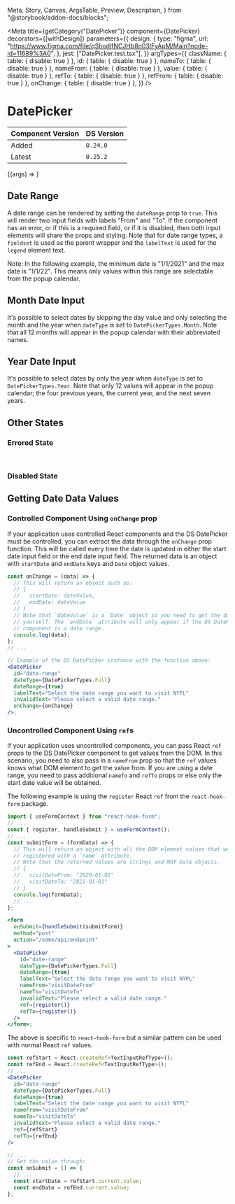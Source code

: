   Meta,
  Story,
  Canvas,
  ArgsTable,
  Preview,
  Description,
} from "@storybook/addon-docs/blocks";


<Meta
  title={getCategory("DatePicker")}
  component={DatePicker}
  decorators={[withDesign]}
  parameters={{
    design: {
      type: "figma",
      url:
        "https://www.figma.com/file/qShodlfNCJHb8n03IFyApM/Main?node-id=11689%3A0",
    },
    jest: ["DatePicker.test.tsx"],
  }}
  argTypes={{
    className: { table: { disable: true } },
    id: { table: { disable: true } },
    nameTo: { table: { disable: true } },
    nameFrom: { table: { disable: true } },
    value: { table: { disable: true } },
    refTo: { table: { disable: true } },
    refFrom: { table: { disable: true } },
    onChange: { table: { disable: true } },
  }}
/>

# DatePicker

| Component Version | DS Version |
| ----------------- | ---------- |
| Added             | `0.24.0`   |
| Latest            | `0.25.2`   |

<Description of={DatePicker} />

<Canvas withToolbar>
  <Story
    name="DatePicker"
    args={{
      dateType: DatePickerTypes.Full,
      dateFormat: "yyyy-MM-dd",
      isDateRange: false,
      initialDate: "1/1/2021",
      minDate: "1/1/2021",
      maxDate: "1/1/2022",
      nameFrom: "visit-dates",
      labelText: "Select the date you want to visit NYPL",
      helperText: "Note that the Library may be closed on Sundays.",
      helperTextFrom: "Select start date.",
      helperTextTo: "Select end date.",
      invalidText: "Please select a valid date.",
      showLabel: true,
      isInvalid: false,
      isDisabled: false,
      isRequired: false,
      showOptReqLabel: true,
      showHelperInvalidText: true,
    }}
  >
    {(args) => <DatePicker id="visit-dates" {...args} />}
  </Story>
</Canvas>

<ArgsTable story="DatePicker" />

## Date Range

A date range can be rendered by setting the `dateRange` prop to `true`. This
will render two input fields with labels "From" and "To". If the component has
an error, or if this is a required field, or if it is disabled, then both input
elements will share the props and styling. Note that for date range types, a
`fieldset` is used as the parent wrapper and the `labelText` is used for the
`legend` element text.

Note: In the following example, the minimum date is "1/1/2021" and the max date
is "1/1/22". This means only values within this range are selectable from the
popup calendar.

<Canvas withToolbar>
  <Story name="Date Range">
    <DatePicker
      id="date-range"
      dateType={DatePickerTypes.Full}
      dateFormat="yyyy-MM-dd"
      dateRange={true}
      minDate="1/1/2021"
      maxDate="1/1/2022"
      labelText="Select the date range you want to visit NYPL"
      nameFrom="visit-dates"
      helperTextFrom="From this date."
      helperTextTo="To this date."
      helperText="Select a valid date range."
      invalidText="Please select a valid date range."
      showOptReqLabel={false}
    />
  </Story>
</Canvas>

## Month Date Input

It's possible to select dates by skipping the day value and only selecting
the month and the year when `dateType` is set to `DatePickerTypes.Month`. Note
that all 12 months will appear in the popup calendar with their abbreviated names.

<Canvas withToolbar>
  <Story name="Month Date Input">
    <DatePicker
      id="month-date"
      dateType={DatePickerTypes.Month}
      dateRange={false}
      labelText="Select the month you want to visit NYPL"
      helperText="Note that the Library may be closed on Sundays."
      invalidText="Please select a valid month."
    />
  </Story>
</Canvas>

## Year Date Input

It's possible to select dates by only the year when `dateType` is set to
`DatePickerTypes.Year`. Note that only 12 values will appear in the popup
calendar; the four previous years, the current year, and the next seven years.

<Canvas withToolbar>
  <Story name="Year Date Input">
    <DatePicker
      id="month-date"
      dateType={DatePickerTypes.Year}
      dateRange={false}
      labelText="Select the year you want to visit NYPL"
      helperText="Note that the Library may be closed on Sundays."
      showOptReqLabel={false}
    />
  </Story>
</Canvas>

## Other States

### Errored State

<DatePicker
  id="month-date"
  dateType={DatePickerTypes.Full}
  dateRange={true}
  labelText="Select the year you want to visit NYPL"
  helperText="Note that the Library may be closed on Sundays."
  invalidText="Please select a valid year."
  isInvalid={true}
  showOptReqLabel={false}
/>
<br />

### Disabled State

<DatePicker
  id="month-date"
  dateType={DatePickerTypes.Full}
  dateRange={true}
  labelText="Select the year you want to visit NYPL"
  isDisabled={true}
  showOptReqLabel={false}
/>

## Getting Date Data Values

### Controlled Component Using `onChange` prop

If your application uses controlled React components and the DS DatePicker must
be controlled, you can extract the data through the `onChange` prop function.
This will be called every time the date is updated in either the start date input
field or the end date input field. The returned data is an object with `startDate`
and `endDate` keys and `Date` object values.

```jsx
const onChange = (data) => {
  // This will return an object such as:
  // {
  //   startDate: dateValue,
  //   endDate: dateValue
  // }
  // Note that `dateValue` is a `Date` object so you need to get the date value
  // yourself. The `endDate` attribute will only appear if the DS DatePicker
  // component is a date range.
  console.log(data);
};
// ...

// Example of the DS DatePicker instance with the function above:
<DatePicker
  id="date-range"
  dateType={DatePickerTypes.Full}
  dateRange={true}
  labelText="Select the date range you want to visit NYPL"
  invalidText="Please select a valid date range."
  onChange={onChange}
/>;
```

### Uncontrolled Component Using `ref`s

If your application uses uncontrolled components, you can pass React `ref` props
to the DS DatePicker component to get values from the DOM. In this scenario, you
need to also pass in a `nameFrom` prop so that the `ref` values knows what DOM
element to get the value from. If you are using a date range, you need to pass
additional `nameTo` and `refTo` props or else only the start date value will be
obtained.

The following example is using the `register` React `ref` from the
`react-hook-form` package.

```jsx
import { useFormContext } from "react-hook-form";
// ...
const { register, handleSubmit } = useFormContext();
// ...
const submitForm = (formData) => {
  // This will return an object with all the DOM element values that were
  // registered with a `name` attribute.
  // Note that the returned values are strings and NOT Date objects.
  // {
  //   visitDateFrom: "2020-01-01"
  //   visitDateTo: "2021-01-01"
  // }
  console.log(formData);
  // ...
};

<form
  onSubmit={handleSubmit(submitForm)}
  method="post"
  action="/some/api/endpoint"
>
  <DatePicker
    id="date-range"
    dateType={DatePickerTypes.Full}
    dateRange={true}
    labelText="Select the date range you want to visit NYPL"
    nameFrom="visitDateFrom"
    nameTo="visitDateTo"
    invalidText="Please select a valid date range."
    ref={register()}
    refTo={register()}
  />
</form>;
```

The above is specific to `react-hook-form` but a similar pattern can be used
with normal React `ref` values.

```jsx
const refStart = React.createRef<TextInputRefType>();
const refEnd = React.createRef<TextInputRefType>();
// ...
<DatePicker
  id="date-range"
  dateType={DatePickerTypes.Full}
  dateRange={true}
  labelText="Select the date range you want to visit NYPL"
  nameFrom="visitDateFrom"
  nameTo="visitDateTo"
  invalidText="Please select a valid date range."
  ref={refStart}
  refTo={refEnd}
/>

// ...
// Get the value through:
const onSubmit = () => {
  // ...
  const startDate = refStart.current.value;
  const endDate = refEnd.current.value;
};
```
